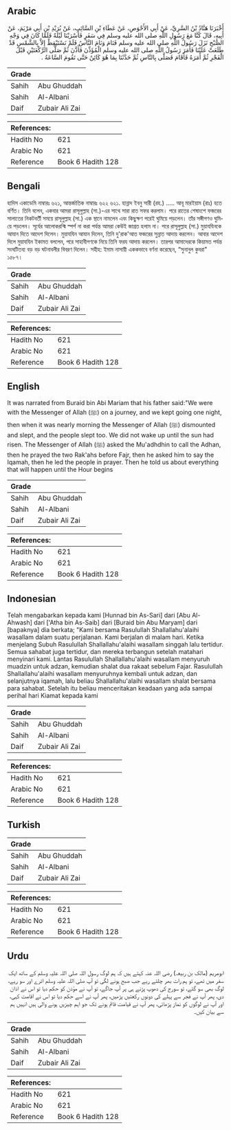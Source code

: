 ## Arabic


<div dir="rtl" lang="ar" style={{fontSize:'larger',backgroundColor:'#f8f9fa',padding:20}}>
أَخْبَرَنَا هَنَّادُ بْنُ السَّرِيِّ، عَنْ أَبِي الأَحْوَصِ، عَنْ عَطَاءِ بْنِ السَّائِبِ، عَنْ بُرَيْدِ بْنِ أَبِي مَرْيَمَ، عَنْ أَبِيهِ، قَالَ كُنَّا مَعَ رَسُولِ اللَّهِ صلى الله عليه وسلم فِي سَفَرٍ فَأَسْرَيْنَا لَيْلَةً فَلَمَّا كَانَ فِي وَجْهِ الصُّبْحِ نَزَلَ رَسُولُ اللَّهِ صلى الله عليه وسلم فَنَامَ وَنَامَ النَّاسُ فَلَمْ نَسْتَيْقِظْ إِلاَّ بِالشَّمْسِ قَدْ طَلَعَتْ عَلَيْنَا فَأَمَرَ رَسُولُ اللَّهِ صلى الله عليه وسلم الْمُؤَذِّنَ فَأَذَّنَ ثُمَّ صَلَّى الرَّكْعَتَيْنِ قَبْلَ الْفَجْرِ ثُمَّ أَمَرَهُ فَأَقَامَ فَصَلَّى بِالنَّاسِ ثُمَّ حَدَّثَنَا بِمَا هُوَ كَائِنٌ حَتَّى تَقُومَ السَّاعَةُ ‏.‏
</div>
<div style={{backgroundColor:'#f8f9fa',padding:20, marginBottom: 10}}><table> <thead> <tr> <th>Grade</th> <th></th> </tr> </thead> <tbody> <tr><td>Sahih</td><td>Abu Ghuddah</td></tr><tr><td>Sahih</td><td>Al-Albani</td></tr><tr><td>Daif</td><td>Zubair Ali Zai</td></tr></tbody></table><table> <thead> <tr> <th>References:</th> <th></th> </tr> </thead> <tbody><tr><td>Hadith No</td><td>621</td></tr><tr><td>Arabic No</td><td>621</td></tr><tr><td>Reference</td><td>Book 6 Hadith 128</td></tr></tbody></table></div>

## Bengali


<div dir="ltr" lang="bn" style={{fontSize:'larger',backgroundColor:'#f8f9fa',padding:20}}>
হাদিস একাডেমি নাম্বারঃ ৬২১, আন্তর্জাতিক নাম্বারঃ ৬২২ ৬২১. হান্নাদ ইবনু সারী (রহ.) ..... আবূ মারইয়াম (রাঃ) হতে বর্ণিত। তিনি বলেন, একবার আমরা রাসূলুল্লাহ (সা.)-এর সাথে সারা রাত সফর করলাম। পরে রাতের শেষাংশে ফজরের সালাতের নিকটবর্তী সময়ে রাসূলুল্লাহ (সা.) এক স্থানে নামলেন এবং কিছুক্ষণ পরেই ঘুমিয়ে পড়লেন। তাঁর সঙ্গীগণও ঘুমিয়ে পড়লেন। সূর্যের আলোকরশ্মি স্পর্শ না করা পর্যন্ত আমরা কেউই জাগ্রত হলাম না। পরে রাসূলুল্লাহ (সা.) মুয়াযযিনকে আযান দিতে আদেশ দিলেন। মুয়াযযিন আযান দিলেন, তিনি দু'রাক'আত ফজরের সুন্নাত আদায় করলেন। আবার আদেশ দিলে মুয়াযযিন ইকামত বললেন, পরে সাহাবীগণকে নিয়ে তিনি ফরয আদায় করলেন। তারপর আমাদেরকে কিয়ামত পর্যন্ত সংঘটিতব্য বড় বড় ঘটনাবলীর বিবরণ দিলেন। সহীহ: ইমাম নাসায়ী এককভাবে বর্ণনা করেছেন, “সুনানুল কুবরা" ১৫৮৭।
</div>
<div style={{backgroundColor:'#f8f9fa',padding:20, marginBottom: 10}}><table> <thead> <tr> <th>Grade</th> <th></th> </tr> </thead> <tbody> <tr><td>Sahih</td><td>Abu Ghuddah</td></tr><tr><td>Sahih</td><td>Al-Albani</td></tr><tr><td>Daif</td><td>Zubair Ali Zai</td></tr></tbody></table><table> <thead> <tr> <th>References:</th> <th></th> </tr> </thead> <tbody><tr><td>Hadith No</td><td>621</td></tr><tr><td>Arabic No</td><td>621</td></tr><tr><td>Reference</td><td>Book 6 Hadith 128</td></tr></tbody></table></div>

## English


<div dir="ltr" lang="en" style={{fontSize:'larger',backgroundColor:'#f8f9fa',padding:20}}>
It was narrated from Buraid bin Abi Mariam that his father said:"We were with the Messenger of Allah (ﷺ) on a journey, and we kept going one night, then when it was nearly morning the Messenger of Allah (ﷺ) dismounted and slept, and the people slept too. We did not wake up until the sun had risen. The Messenger of Allah (ﷺ) asked the Mu'adhdhin to call the Adhan, then he prayed the two Rak'ahs before Fajr, then he asked him to say the Iqamah, then he led the people in prayer. Then he told us about everything that will happen until the Hour begins
</div>
<div style={{backgroundColor:'#f8f9fa',padding:20, marginBottom: 10}}><table> <thead> <tr> <th>Grade</th> <th></th> </tr> </thead> <tbody> <tr><td>Sahih</td><td>Abu Ghuddah</td></tr><tr><td>Sahih</td><td>Al-Albani</td></tr><tr><td>Daif</td><td>Zubair Ali Zai</td></tr></tbody></table><table> <thead> <tr> <th>References:</th> <th></th> </tr> </thead> <tbody><tr><td>Hadith No</td><td>621</td></tr><tr><td>Arabic No</td><td>621</td></tr><tr><td>Reference</td><td>Book 6 Hadith 128</td></tr></tbody></table></div>

## Indonesian


<div dir="ltr" lang="id" style={{fontSize:'larger',backgroundColor:'#f8f9fa',padding:20}}>
Telah mengabarkan kepada kami [Hunnad bin As-Sari] dari [Abu Al-Ahwash] dari ['Atha bin As-Saib] dari [Buraid bin Abu Maryam] dari [bapaknya] dia berkata; "Kami bersama Rasulullah Shallallahu'alaihi wasallam dalam suatu perjalanan. Kami berjalan di malam hari. Ketika menjelang Subuh Rasulullah Shallallahu'alaihi wasallam singgah lalu tertidur. Semua sahabat juga tertidur, dan mereka terbangun setelah matahari menyinari kami. Lantas Rasulullah Shallallahu'alaihi wasallam menyuruh muadzin untuk adzan, kemudian shalat dua rakaat sebelum Fajar. Rasulullah Shallallahu'alaihi wasallam menyuruhnya kembali untuk adzan, dan selanjutnya iqamah, lalu beliau Shallallahu'alaihi wasallam shalat bersama para sahabat. Setelah itu beliau menceritakan keadaan yang ada sampai perihal hari Kiamat kepada kami
</div>
<div style={{backgroundColor:'#f8f9fa',padding:20, marginBottom: 10}}><table> <thead> <tr> <th>Grade</th> <th></th> </tr> </thead> <tbody> <tr><td>Sahih</td><td>Abu Ghuddah</td></tr><tr><td>Sahih</td><td>Al-Albani</td></tr><tr><td>Daif</td><td>Zubair Ali Zai</td></tr></tbody></table><table> <thead> <tr> <th>References:</th> <th></th> </tr> </thead> <tbody><tr><td>Hadith No</td><td>621</td></tr><tr><td>Arabic No</td><td>621</td></tr><tr><td>Reference</td><td>Book 6 Hadith 128</td></tr></tbody></table></div>

## Turkish


<div dir="ltr" lang="tr" style={{fontSize:'larger',backgroundColor:'#f8f9fa',padding:20}}>

</div>
<div style={{backgroundColor:'#f8f9fa',padding:20, marginBottom: 10}}><table> <thead> <tr> <th>Grade</th> <th></th> </tr> </thead> <tbody> <tr><td>Sahih</td><td>Abu Ghuddah</td></tr><tr><td>Sahih</td><td>Al-Albani</td></tr><tr><td>Daif</td><td>Zubair Ali Zai</td></tr></tbody></table><table> <thead> <tr> <th>References:</th> <th></th> </tr> </thead> <tbody><tr><td>Hadith No</td><td>621</td></tr><tr><td>Arabic No</td><td>621</td></tr><tr><td>Reference</td><td>Book 6 Hadith 128</td></tr></tbody></table></div>

## Urdu


<div dir="rtl" lang="ur" style={{fontSize:'larger',backgroundColor:'#f8f9fa',padding:20}}>
ابومریم (مالک بن ربیعہ) رضی اللہ عنہ کہتے ہیں کہ ہم لوگ رسول اللہ صلی اللہ علیہ وسلم کے ساتھ ایک سفر میں تھے، تو ہم رات بھر چلتے رہے جب صبح ہونے لگی تو آپ صلی اللہ علیہ وسلم اترے اور سو رہے، لوگ بھی سو گئے، تو سورج کی دھوپ پڑنے ہی پر آپ جاگے، تو آپ نے مؤذن کو حکم دیا تو اس نے اذان دی، پھر آپ نے فجر سے پہلے کی دونوں رکعتیں پڑھیں، پھر آپ نے اسے حکم دیا تو اس نے اقامت کہی، اور آپ نے لوگوں کو نماز پڑھائی، پھر آپ نے قیامت قائم ہونے تک جو اہم چیزیں ہونے والی ہیں انہیں ہم سے بیان کیں۔
</div>
<div style={{backgroundColor:'#f8f9fa',padding:20, marginBottom: 10}}><table> <thead> <tr> <th>Grade</th> <th></th> </tr> </thead> <tbody> <tr><td>Sahih</td><td>Abu Ghuddah</td></tr><tr><td>Sahih</td><td>Al-Albani</td></tr><tr><td>Daif</td><td>Zubair Ali Zai</td></tr></tbody></table><table> <thead> <tr> <th>References:</th> <th></th> </tr> </thead> <tbody><tr><td>Hadith No</td><td>621</td></tr><tr><td>Arabic No</td><td>621</td></tr><tr><td>Reference</td><td>Book 6 Hadith 128</td></tr></tbody></table></div>